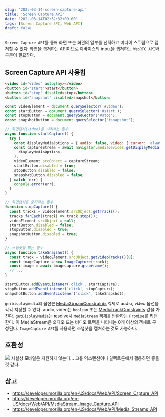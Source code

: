 ```yaml
---
slug: '2021-03-14-screen-capture-api'
title: 'Screen Capture API'
date: '2021-03-14T02:52:32+09:00'
tags: [Screen Capture API, Web API]
draft: false
---
```


`Screen Capture API`를 통해 화면 또는 화면의 일부를 선택하고 미디어 스트림으로 캡쳐할 수 있다. 화면을 캡쳐하는 API이므로 디바이스의 input을 캡쳐하는 `WebRTC API`와 구분이 필요하다.

## Screen Capture API 사용법

```html
<video id="video" autoplay></video>
<button id="start">start</button>
<button id="stop" disabled>stop</button>
<button id="snapshot" disabled>snapshot</button>
```

```js
const videoElement = document.querySelector('#video');
const startButton = document.querySelector('#start');
const stopButton = document.querySelector('#stop');
const snapshotButton = document.querySelector('#snapshot');

// 화면캡쳐(video)를 시작하는 함수
async function startCapture() {
  try {
    const displayMediaOptions = { audio: false, video: { cursor: 'always' } };
    const captureStream = await navigator.mediaDevices.getDisplayMedia(
      displayMediaOptions,
    );
    videoElement.srcObject = captureStream;
    startButton.disabled = true;
    stopButton.disabled = false;
    snapshotButton.disabled = false;
  } catch (err) {
    console.error(err);
  }
}

// 화면캡쳐를 중지하는 함수
function stopCapture() {
  const tracks = videoElement.srcObject.getTracks();
  tracks.forEach((track) => track.stop());
  videoElement.srcObject = null;
  startButton.disabled = false;
  stopButton.disabled = true;
  snapshotButton.disabled = true;
}

// 스냅샷을 찍는 함수
async function takeSnapshot() {
  const track = videoElement.srcObject.getVideoTracks()[0];
  const imageCapture = new ImageCapture(track);
  const image = await imageCapture.grabFrame();
  // ...
}

startButton.addEventListener('click', startCapture);
stopButton.addEventListener('click', stopCapture);
snapshotButton.addEventListener('click', takeSnapshot);
```

`getDisplayMedia`의 옵션은 [MediaStreamConstraints](https://developer.mozilla.org/en-US/docs/Web/API/MediaStreamConstraints) 객체로 audio, video 옵션을 각각 지정할 수 있다. audio, video는 `boolean` 또는 [MediaTrackConstraints](https://developer.mozilla.org/en-US/docs/Web/API/MediaTrackConstraints) 값을 가진다.
`getDisplayMedia`는 resolve시 `MediaStream` 객체를 반환하는 `Promise`를 리턴한다. 이 MediaStream은 오디오 또는 비디오 트랙을 나타내는 0개 이상의 객체로 구성된다.
`ImageCapture API`를 사용하면 스냅샷을 캡쳐하는 것도 가능하다.

## 호환성

![](~/assets/image-15.png)
사실상 모바일은 지원하지 않는다...
크롬 익스텐션이나 일렉트론에서 활용하면 좋을 것 같다.

## 참고

- https://developer.mozilla.org/en-US/docs/Web/API/Screen_Capture_API
- https://developer.mozilla.org/en-US/docs/Web/API/MediaStream_Image_Capture_API
- https://developer.mozilla.org/en-US/docs/Web/API/Media_Streams_API
